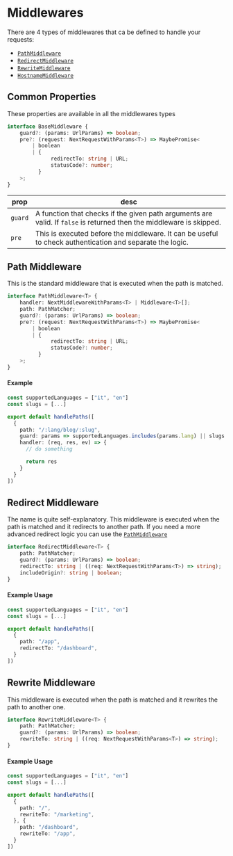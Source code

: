 # Middlewares
There are 4 types of middlewares that ca be defined to handle your requests:

- [`PathMiddleware`](#path-middleware)
- [`RedirectMiddleware`](#redirect-middleware)
- [`RewriteMiddleware`](#rewrite-middleware)
- [`HostnameMiddleware`](/guide/hostname-checks)

## Common Properties 
These properties are available in all the middlewares types

```ts 
interface BaseMiddleware {
    guard?: (params: UrlParams) => boolean;
    pre?: (request: NextRequestWithParams<T>) => MaybePromise<
        | boolean
        | {
              redirectTo: string | URL;
              statusCode?: number;
          }
    >;
}
```

| prop | desc |
| ---- | ---- |
| `guard` | A function that checks if the given path arguments are valid. If `false` is returned then the middleware is skipped. |
| `pre` | This is executed before the middleware. It can be useful to check authentication and separate the logic.


## Path Middleware
This is the standard middleware that is executed when the path is matched. 

```ts 
interface PathMiddleware<T> {
    handler: NextMiddlewareWithParams<T> | Middleware<T>[];
    path: PathMatcher;
    guard?: (params: UrlParams) => boolean;
    pre?: (request: NextRequestWithParams<T>) => MaybePromise<
        | boolean
        | {
              redirectTo: string | URL;
              statusCode?: number;
          }
    >;
}
```

#### Example 

```ts filename="middleware.ts" copy showLineNumbers
const supportedLanguages = ["it", "en"]
const slugs = [...]

export default handlePaths([
  {
    path: "/:lang/blog/:slug",
    guard: params => supportedLanguages.includes(params.lang) || slugs.includes(params.slug),
    handler: (req, res, ev) => {
      // do something

      return res
    } 
  }
])
```


## Redirect Middleware
The name is quite self-explanatory. This middleware is executed when the path is matched and it redirects to another path.
If you need a more advanced redirect logic you can use the [`PathMiddleware`](#path-middleware) 

```ts 
interface RedirectMiddleware<T> {
    path: PathMatcher;
    guard?: (params: UrlParams) => boolean;
    redirectTo: string | ((req: NextRequestWithParams<T>) => string);
    includeOrigin?: string | boolean;
}
```

#### Example Usage

```ts filename="middleware.ts" copy showLineNumbers
const supportedLanguages = ["it", "en"]
const slugs = [...]

export default handlePaths([
  {
    path: "/app",
    redirectTo: "/dashboard",
  }
])
```


## Rewrite Middleware
This middleware is executed when the path is matched and it rewrites the path to another one. 


```ts 
interface RewriteMiddleware<T> {
    path: PathMatcher;
    guard?: (params: UrlParams) => boolean;
    rewriteTo: string | ((req: NextRequestWithParams<T>) => string);
}
```

#### Example Usage

```ts filename="middleware.ts" copy showLineNumbers
const supportedLanguages = ["it", "en"]
const slugs = [...]

export default handlePaths([
  {
    path: "/",
    rewriteTo: "/marketing",
  }, {
    path: "/dashboard",
    rewriteTo: "/app",
  }
])
```
